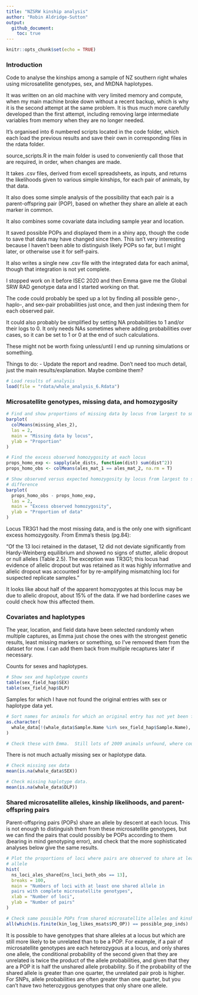 ```yaml
---
title: "NZSRW kinship analysis"
author: "Robin Aldridge-Sutton"
output:   
  github_document:
    toc: true
---
```


```r
knitr::opts_chunk$set(echo = TRUE)
```

### Introduction

Code to analyse the kinships among a sample of NZ southern right whales using microsatellite genotypes, sex, and MtDNA haplotypes.  

It was written on an old machine with very limited memory and compute, when my main machine broke down without a recent backup, which is why it is the second attempt at the same problem.  It is thus much more carefully developed than the first attempt, including removing large intermediate variables from memory when they are no longer needed.

It's organised into 6 numbered scripts located in the code folder, which each load the previous results and save their own in corresponding files in the rdata folder. 

source_scripts.R in the main folder is used to conveniently call those that are required, in order, when changes are made.

It takes .csv files, derived from excell spreadsheets, as inputs, and returns the likelihoods given to various simple kinships, for each pair of animals, by that data.  

It also does some simple analysis of the possibility that each pair is a parent-offspring pair (POP), based on whether they share an allele at each marker in common.  

It also combines some covariate data including sample year and location.

It saved possible POPs and displayed them in a shiny app, though the code to save that data may have changed since then.  This isn't very interesting because I haven't been able to distinguish likely POPs so far, but I might later, or otherwise use it for self-pairs. 

It also writes a single new .csv file with the integrated data for each animal, though that integration is not yet complete. 

I stopped work on it before ISEC 2020 and then Emma gave me the Global SRW RAD genotype data and I started working on that.

The code could probably be sped up a lot by finding all possible geno-, haplo-, and sex-pair probabilities just once, and then just indexing them for each observed pair.  

It could also probably be simplified by setting NA probabilities to 1 and/or their logs to 0.  It only needs NAs sometimes where adding probabilities over cases, so it can be set to 1 or 0 at the end of such calculations.

These might not be worth fixing unless/until I end up running simulations or something.

Things to do:
- Update the report and readme.  Don't need too much detail, just the main results/explanation.  Maybe combine them?

```r
# Load results of analysis
load(file = "rdata/whale_analysis_6.Rdata")
```

### Microsatellite genotypes, missing data, and homozygosity

```r
# Find and show proportions of missing data by locus from largest to smallest
barplot(
  colMeans(missing_ales_2),
  las = 2,
  main = "Missing data by locus",
  ylab = "Proportion"
)
```

```r
# Find the excess observed homozygosity at each locus
props_homo_exp <- sapply(ale_dists, function(dist) sum(dist^2))
props_homo_obs <- colMeans(ales_mat_1 == ales_mat_2, na.rm = T)

# Show observed versus expected homozygosity by locus from largest to smallest
# difference
barplot(
  props_homo_obs - props_homo_exp,
  las = 2,
  main = "Excess observed homozygosity",
  ylab = "Proportion of data"
)
```

Locus TR3G1 had the most missing data, and is the only one with significant excess homozygosity.  From Emma's thesis (pg.84):

"Of the 13 loci retained in the dataset, 12 did not deviate significantly from
Hardy-Weinberg equilibrium and showed no signs of stutter, allelic dropout or
null alleles (Table 2.5). The exception was TR3G1; this locus had evidence of
allelic dropout but was retained as it was highly informative and allelic
dropout was accounted for by re-amplifying mismatching loci for suspected
replicate samples."

It looks like about half of the apparent homozygotes at this locus may be due to
allelic dropout, about 15% of the data.  If we had borderline cases we could check how this affected them.

### Covariates and haplotypes

The year, location, and field data have been selected randomly when multiple captures, as Emma just chose the ones with the strongest genetic results, least missing markers or something, so I've removed them from the dataset for now.  I can add them back from multiple recaptures later if necessary.

Counts for sexes and haplotypes.

```r
# Show sex and haplotype counts
table(sex_field_hap$SEX)
table(sex_field_hap$DLP)
```

Samples for which I have not found the original entries with sex or haplotype data yet.

```r
# Sort names for animals for which an original entry has not yet been found
as.character(
  whale_data[!(whale_data$Sample.Name %in% sex_field_hap$Sample.Name), 1]
)

# Check these with Emma.  Still lots of 2009 animals unfound, where could they be? 
```

There is not much actually missing sex or haplotype data.

```r
# Check missing sex data
mean(is.na(whale_data$SEX))

# Check missing haplotype data.
mean(is.na(whale_data$DLP))
```

### Shared microsatellite alleles, kinship likelihoods, and parent-offspring pairs

Parent-offspring pairs (POPs) share an allele by descent at each locus.  This is not enough to distinguish them from these microsatellite genotypes, but we can find the pairs that could possibly be POPs according to them (bearing in mind genotyping error), and check that the more sophisticated analyses below give the same results.

```r
# Plot the proportions of loci where pairs are observed to share at least one
# allele
hist(
  ns_loci_ales_shared[ns_loci_both_obs == 13],
  breaks = 100,
  main = "Numbers of loci with at least one shared allele in 
  pairs with complete microsatellite genotypes",
  xlab = "Number of loci",
  ylab = "Number of pairs"
)
```

```r
# Check same possible POPs from shared microsatellite alleles and kinship likelihoods
all(which(is.finite(kin_log_likes_msats$PO_OP)) == possible_pop_inds)
```

It is possible to have genotypes that share alleles at a locus but which are still more likely to be unrelated than to be a POP.  For example, if a pair of  microsatellite genotypes are each heterozygous at a locus, and only shares one allele, the conditional probability of the second given that they are unrelated is twice the product of the allele probabilities, and given that they are a POP it is half the unshared allele probability.  So if the probability of the shared allele is greater than one quarter, the unrelated pair prob is higher. For SNPs, allele probabilities are often greater than one quarter, but you can't have two heterozygous genotypes that only share one allele.





